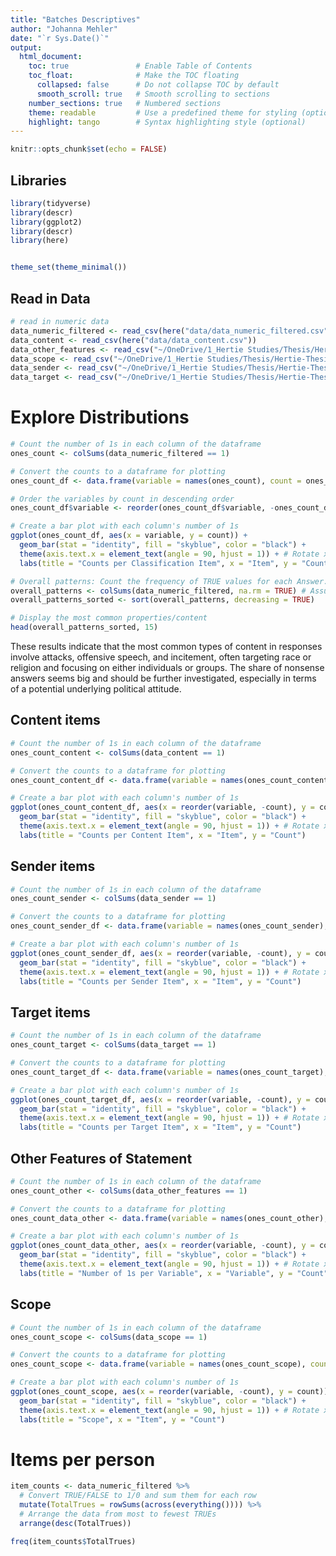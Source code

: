 ```yaml
---
title: "Batches Descriptives"
author: "Johanna Mehler"
date: "`r Sys.Date()`"
output: 
  html_document:
    toc: true               # Enable Table of Contents
    toc_float:              # Make the TOC floating
      collapsed: false      # Do not collapse TOC by default
      smooth_scroll: true   # Smooth scrolling to sections
    number_sections: true   # Numbered sections
    theme: readable         # Use a predefined theme for styling (optional)
    highlight: tango        # Syntax highlighting style (optional)
---
```


```r
knitr::opts_chunk$set(echo = FALSE)
```

## Libraries

```r
library(tidyverse)
library(descr) 
library(ggplot2)
library(descr)
library(here)


theme_set(theme_minimal())
```

## Read in Data

```r
# read in numeric data
data_numeric_filtered <- read_csv(here("data/data_numeric_filtered.csv"))
data_content <- read_csv(here("data/data_content.csv"))
data_other_features <- read_csv("~/OneDrive/1_Hertie Studies/Thesis/Hertie-Thesis-Mehler/data/data_other_features.csv")
data_scope <- read_csv("~/OneDrive/1_Hertie Studies/Thesis/Hertie-Thesis-Mehler/data/data_scope.csv")
data_sender <- read_csv("~/OneDrive/1_Hertie Studies/Thesis/Hertie-Thesis-Mehler/data/data_sender.csv")
data_target <- read_csv("~/OneDrive/1_Hertie Studies/Thesis/Hertie-Thesis-Mehler/data/data_target.csv")
```

# Explore Distributions

```r
# Count the number of 1s in each column of the dataframe
ones_count <- colSums(data_numeric_filtered == 1)

# Convert the counts to a dataframe for plotting
ones_count_df <- data.frame(variable = names(ones_count), count = ones_count) 

# Order the variables by count in descending order
ones_count_df$variable <- reorder(ones_count_df$variable, -ones_count_df$count)

# Create a bar plot with each column's number of 1s
ggplot(ones_count_df, aes(x = variable, y = count)) +
  geom_bar(stat = "identity", fill = "skyblue", color = "black") +
  theme(axis.text.x = element_text(angle = 90, hjust = 1)) + # Rotate x-axis labels for better readability
  labs(title = "Counts per Classification Item", x = "Item", y = "Count")

```

```r
# Overall patterns: Count the frequency of TRUE values for each Answer.* column
overall_patterns <- colSums(data_numeric_filtered, na.rm = TRUE) # Assuming the first column is `Input.country`
overall_patterns_sorted <- sort(overall_patterns, decreasing = TRUE)

# Display the most common properties/content
head(overall_patterns_sorted, 15)
```

These results indicate that the most common types of content in responses involve attacks, offensive speech, and incitement, often targeting race or religion and focusing on either individuals or groups. The share of nonsense answers seems big and should be further investigated, especially in terms of a potential underlying political attitude.

## Content items

```r
# Count the number of 1s in each column of the dataframe
ones_count_content <- colSums(data_content == 1)

# Convert the counts to a dataframe for plotting
ones_count_content_df <- data.frame(variable = names(ones_count_content), count = ones_count_content) 

# Create a bar plot with each column's number of 1s
ggplot(ones_count_content_df, aes(x = reorder(variable, -count), y = count)) +
  geom_bar(stat = "identity", fill = "skyblue", color = "black") +
  theme(axis.text.x = element_text(angle = 90, hjust = 1)) + # Rotate x-axis labels for better readability
  labs(title = "Counts per Content Item", x = "Item", y = "Count")

```

## Sender items

```r
# Count the number of 1s in each column of the dataframe
ones_count_sender <- colSums(data_sender == 1)

# Convert the counts to a dataframe for plotting
ones_count_sender_df <- data.frame(variable = names(ones_count_sender), count = ones_count_sender) 

# Create a bar plot with each column's number of 1s
ggplot(ones_count_sender_df, aes(x = reorder(variable, -count), y = count)) +
  geom_bar(stat = "identity", fill = "skyblue", color = "black") +
  theme(axis.text.x = element_text(angle = 90, hjust = 1)) + # Rotate x-axis labels for better readability
  labs(title = "Counts per Sender Item", x = "Item", y = "Count")

```

## Target items

```r
# Count the number of 1s in each column of the dataframe
ones_count_target <- colSums(data_target == 1)

# Convert the counts to a dataframe for plotting
ones_count_target_df <- data.frame(variable = names(ones_count_target), count = ones_count_target) 

# Create a bar plot with each column's number of 1s
ggplot(ones_count_target_df, aes(x = reorder(variable, -count), y = count)) +
  geom_bar(stat = "identity", fill = "skyblue", color = "black") +
  theme(axis.text.x = element_text(angle = 90, hjust = 1)) + # Rotate x-axis labels for better readability
  labs(title = "Counts per Target Item", x = "Item", y = "Count")

```

## Other Features of Statement

```r
# Count the number of 1s in each column of the dataframe
ones_count_other <- colSums(data_other_features == 1)

# Convert the counts to a dataframe for plotting
ones_count_data_other <- data.frame(variable = names(ones_count_other), count = ones_count_other) 

# Create a bar plot with each column's number of 1s
ggplot(ones_count_data_other, aes(x = reorder(variable, -count), y = count)) +
  geom_bar(stat = "identity", fill = "skyblue", color = "black") +
  theme(axis.text.x = element_text(angle = 90, hjust = 1)) + # Rotate x-axis labels for better readability
  labs(title = "Number of 1s per Variable", x = "Variable", y = "Count")

```

## Scope

```r
# Count the number of 1s in each column of the dataframe
ones_count_scope <- colSums(data_scope == 1)

# Convert the counts to a dataframe for plotting
ones_count_scope <- data.frame(variable = names(ones_count_scope), count = ones_count_scope) 

# Create a bar plot with each column's number of 1s
ggplot(ones_count_scope, aes(x = reorder(variable, -count), y = count)) +
  geom_bar(stat = "identity", fill = "skyblue", color = "black") +
  theme(axis.text.x = element_text(angle = 90, hjust = 1)) + # Rotate x-axis labels for better readability
  labs(title = "Scope", x = "Item", y = "Count")

```

# Items per person

```r
item_counts <- data_numeric_filtered %>% 
  # Convert TRUE/FALSE to 1/0 and sum them for each row
  mutate(TotalTrues = rowSums(across(everything()))) %>%
  # Arrange the data from most to fewest TRUEs
  arrange(desc(TotalTrues)) 

freq(item_counts$TotalTrues)
```


